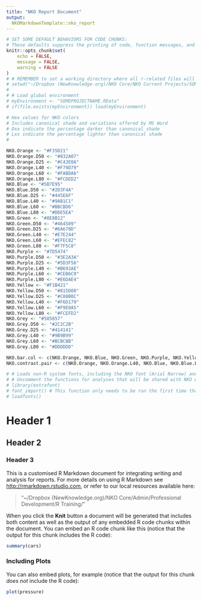 ```yaml
---
title: "NKO Report Document"
output:
  NKOMarkdownTemplate::nko_report
---
```


```r
# SET SOME DEFAULT BEHAVIORS FOR CODE CHUNKS:
# These defaults suppress the printing of code, function messages, and error warnings
knitr::opts_chunk$set(
	echo = FALSE,
	message = FALSE,
	warning = FALSE
)
# # REMEMBER to set a working directory where all r-related files will live
# setwd("~/Dropbox (NewKnowledge.org)/NKO Core/NKO Current Projects/SOMEPROJECTNAME/03 Analysis/SUBDIRECTORIES/00_R_Files/")
# 
# # Load global environment
# myEnvironment <- "SOMEPROJECTNAME.RData"
# if(file.exists(myEnvironment)) load(myEnvironment)

# Hex values for NKO colors
# Includes canonical shade and variations offered by MS Word
# Dxx indicate the percentage darker than canonical shade
# Lxx indicate the percentage lighter than canonical shade
# 

NKO.Orange <- "#F35D21"
NKO.Orange.D50 <- "#832A07"
NKO.Orange.D25 <- "#C43E0A"
NKO.Orange.L40 <- "#F79D79"
NKO.Orange.L60 <- "#FABDA6"
NKO.Orange.L80 <- "#FCDED2"
NKO.Blue <- "#5B7E95"
NKO.Blue.D50 <- "#2D3F4A"
NKO.Blue.D25 <- "#445E6F"
NKO.Blue.L40 <- "#9AB1C1"
NKO.Blue.L60 <- "#BBCBD6"
NKO.Blue.L80 <- "#DDE5EA"
NKO.Green <- "#8E8B12"
NKO.Green.D50 <- "#464509"
NKO.Green.D25 <- "#6A670D"
NKO.Green.L40 <- "#E7E244"
NKO.Green.L60 <- "#EFEC82"
NKO.Green.L80 <- "#F7F5C0"
NKO.Purple <- "#7D5474"
NKO.Purple.D50 <- "#3E2A3A"
NKO.Purple.D25 <- "#5D3F56"
NKO.Purple.L40 <- "#B692AE"
NKO.Purple.L60 <- "#CEB6C9"
NKO.Purple.L80 <- "#E6DAE4"
NKO.Yellow <- "#F1B421"
NKO.Yellow.D50 <- "#815D08"
NKO.Yellow.D25 <- "#C08B0C"
NKO.Yellow.L40 <- "#F6D179"
NKO.Yellow.L60 <- "#F9E0A5"
NKO.Yellow.L80 <- "#FCEFD2"
NKO.Grey <- "#585857"
NKO.Grey.D50 <- "#2C2C2B"
NKO.Grey.D25 <- "#414141"
NKO.Grey.L40 <- "#9B9B99"
NKO.Grey.L60 <- "#BCBCBB"
NKO.Grey.L80 <- "#DDDDDD"

NKO.bar.col <- c(NKO.Orange, NKO.Blue, NKO.Green, NKO.Purple, NKO.Yellow, NKO.Grey)
NKO.contrast.pair <- c(NKO.Orange, NKO.Orange.L40, NKO.Blue, NKO.Blue.L40)

# # Loads non-R system fonts, including the NKO font (Arial Narrow) and parnter fonts
# # Uncomment the functions for analyses that will be shared with NKO writers, so they can copy/paste output
# library(extrafont)
# font_import() # This function only needs to be run the first time that you use the NKO R Markdown Template
# loadfonts()
```

# Header 1
## Header 2
### Header 3

This is a customised R Markdown document for integrating writing and analysis for reports. For more details on using R Markdown see <http://rmarkdown.rstudio.com>, or refer to our local resources available here:

> "~/Dropbox (NewKnowledge.org)/NKO Core/Admin/Professional Development/R Training/"

When you click the **Knit** button a document will be generated that includes both content as well as the output of any embedded R code chunks within the document. You can embed an R code chunk like this (notice that the output for this chunk includes the R code):

```r
summary(cars)
```

### Including Plots

You can also embed plots, for example (notice that the output for this chunk *does not* include the R code):

```r
plot(pressure)
```
